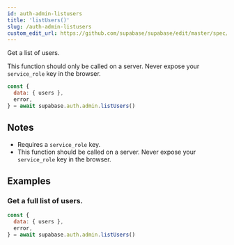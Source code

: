 ```yaml
---
id: auth-admin-listusers
title: 'listUsers()'
slug: /auth-admin-listusers
custom_edit_url: https://github.com/supabase/supabase/edit/master/spec/supabase_js_v2_legacy.yml
---
```



Get a list of users.

This function should only be called on a server. Never expose your `service_role` key in the browser.

```js
const {
  data: { users },
  error,
} = await supabase.auth.admin.listUsers()
```

## Notes

- Requires a `service_role` key.
- This function should be called on a server. Never expose your `service_role` key in the browser.

## Examples

### Get a full list of users.

```js
const {
  data: { users },
  error,
} = await supabase.auth.admin.listUsers()
```
